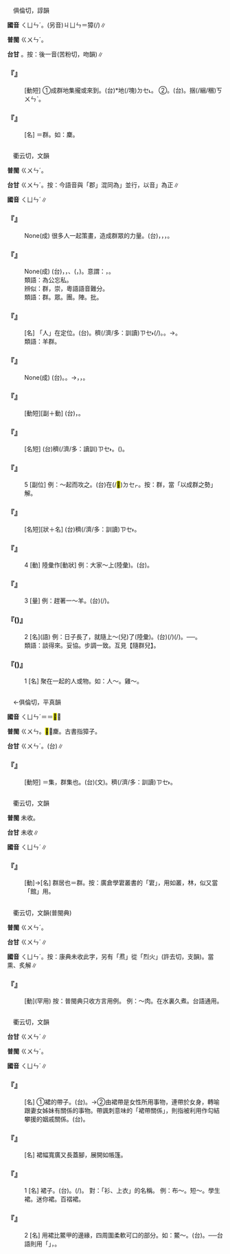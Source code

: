 
=={{ruby|麇|ㄑㄩㄣˊ}}==

　俱倫切，諄韻

'''國音''' <rt>ㄑㄩㄣˊ</rt>。(另音)<rt>ㄐㄩㄣ</rt>＝獐(/{{ruby|<mark>&#xffb5f;</mark>|ㄓㄤ}})∥

'''普閩''' <rt>ㄍㄨㄣˊ</rt>。

'''台甘''' {{ruby|(文)|ㄍㄨㄣˊ}}{{ruby|。|ㄎㄨㄣ}}{{ruby|。|ㄎㄨㄣˋ}}。按：後一音(苦粉切，吻韻)∥

    

==='''『{{ruby|麇|ㄑㄩㄣˊ}}{{ruby|至|ㄓˋ}}』'''===
: [動短] ①成群地集攏或來到。(台){{ruby|佹|ㄍㄨㄧ}}*{{ruby|群|ㄍㄨㄣˊ}}{{ruby|集|ㄐㄧㆴ ͘}}{{ruby|倚|ㄨㄚˋ}}{{ruby|來|ㄌㄞˊ}}{{ruby|或|ㄚㆷ ͘}}{{ruby|是|ㄒㄧ˫}}{{ruby|來|ㄌㄞˊ}}{{ruby|到|ㄍㄠ˪}}地(/塊)<rt>ㄉㆤ˪</rt>。 ②{{ruby|束|ㄕㄨˋ}}{{ruby|縛|ㄈㄛˋ}}。(台){{ruby|束|ㄙㆦㆶ}}{{ruby|縛|ㄅㄚㆶ ͘}}。捆(/綑/稛)<rt>ㄎㄨㄣˋ</rt>。
    

==='''『{{ruby|麇|ㄑㄩㄣˊ}}』'''===
: [名] ＝群。如：麇{{ruby|至|ㄓˋ}}。
    

=={{ruby|群|ㄑㄩㄣˊ}}==

　衢云切，文韻

'''普閩''' <rt>ㄍㄨㄣˊ</rt>。

'''台甘''' <rt>ㄍㄨㄣˊ</rt>。按：今語音與「郡」混同為{{ruby|「|ㄍㄨㄣ˫}}」並行，以音{{ruby|「|ㄍㄨㄣˊ}}」為正∥

'''國音''' <rt>ㄑㄩㄣˊ</rt>∥

    

==='''『{{ruby|群|ㄑㄩㄣˊ}}{{ruby|策|ㄘㄜˋ}}{{ruby|群|ㄑㄩㄣˊ}}{{ruby|力|ㄌㄧˋ}}』'''===
: None(成) 很多人一起策畫，造成群眾的力量。(台){{ruby|集|ㄐㄧㆴ ͘}}{{ruby|倚|ㄨㄚˋ}}{{ruby|眾|ㄐㄧㄥ˪}}{{ruby|人|ㄌㄤˊ}}{{ruby|丌|ㆤ}}{{ruby|智|ㄉㄧ˪}}{{ruby|識|ㄒㄧㆤㆶ}}，{{ruby|做|ㄗㄨㆤ˪}}{{ruby|/|ㄗㄜ˪}}{{ruby|夥|ㄏㆤˋ}}{{ruby|/|ㄏㄨㆤˋ}}{{ruby|計|ㄍㄨㆤ˪}}{{ruby|/|ㄍㆤ˪}}{{ruby|畫|ㄨㆤ˫}}，{{ruby|形|ㄏㄧㄥˊ}}{{ruby|成|ㄒㄧㄥˊ}}{{ruby|一|ㄐㄧㆵ ͘}}{{ruby|個|ㆤˊ}}{{ruby|力|ㄌㄧㆤㆶ ͘}}{{ruby|量|ㄌㄧㆲ˫}}，{{ruby|共|ㄍㄧㆲ˫}}{{ruby|同|ㄉㆲˊ}}{{ruby|努|ㄌㆦˋ}}{{ruby|/|ㄋㆦˋ}}{{ruby|力|ㄌㄧㆤㆶ ͘}}。
    

==='''『{{ruby|捨|ㄕㄜˇ}}{{ruby|己|ㄐㄧˇ}}{{ruby|為|ㄨㄟˋ}}{{ruby|群|ㄑㄩㄣˊ}}』'''===
: None(成) (台){{ruby|捨|ㄒㄧㄚˋ}}{{ruby|棄|ㄎㄧ˪}}{{ruby|個|ㄍㄜ˪}}{{ruby|人|ㆢㄧㄣˊ}}{{ruby|/|ㄌㄧㄣˊ}}{{ruby|一|ㄧㆵ}}{{ruby|己|ㄍㄧˋ}}，{{ruby|犧|ㄏㄧ}}{{ruby|牲|ㄒㄧㄥ}}{{ruby|自|ㄗㄨ˫}}{{ruby|己|ㄍㄧˋ}}{{ruby|私|ㄙㄨ}}{{ruby|利|ㄌㄧ˫}}，{{ruby|來|ㄌㄞˊ}}{{ruby|為|ㄨㄧ˫}}{{ruby|著|ㄉㄧㄜㆷ ͘}}{{ruby|群|ㄍㄨㄣˊ}}{{ruby|眾|ㄐㄧㆲ˪}}、{{ruby|大|ㄉㄞ˫}}{{ruby|眾|ㄐㄧㆲ˪}}({{ruby|自|ㄗㄨ˫}}{{ruby|己|ㄍㄧˋ}}{{ruby|所|ㄙㆦˋ}}{{ruby|屬|ㄒㄧㆦㆶ ͘}}{{ruby|丌|ㆤ}}，{{ruby|亦|ㄧㄚㆷ ͘}}{{ruby|是|ㄒㄧ˫}}{{ruby|其|ㄍㄧˊ}}{{ruby|中|ㄉㄧㆲ}}{{ruby|一|ㄐㄧㆵ ͘}}{{ruby|分|ㄏㄨㄣ˫}}{{ruby|子|ㄗㄨˋ}}){{ruby|丌|ㆤ}}{{ruby|利|ㄌㄧ˫}}{{ruby|益|ㄧㆤㆶ}}{{ruby|設|ㄒㄧㄚㆵ}}{{ruby|法|ㄏㄨㄚㆵ}}。意謂：{{ruby|先|ㄒㄧㄥ}}{{ruby|顧|ㄍㆦ˪}}{{ruby|公|ㄍㆲ}}{{ruby|眾|ㄐㄧㆲ˪}}{{ruby|丌|ㆤ}}{{ruby|利|ㄌㄧ˫}}{{ruby|害|ㄏㄞ˫}}{{ruby|關|ㄍㄨㄢ}}{{ruby|係|ㄏㆤ˫}}，{{ruby|則|ㄐㄧㄚㆷ}}{{ruby|求|ㄍㄧㄨˊ}}{{ruby|自|ㄗㄨ˫}}{{ruby|己|ㄍㄧˋ}}{{ruby|丌|ㆤ}}{{ruby|安|ㄢ}}{{ruby|定|ㄉㄧㄥ˫}}。
:類語：為公忘私。
:
:辨似：群，崇，粵語語音難分。
:
:類語：群。眾。團。陣。批。
:
    

==='''『{{ruby|人|ㄖㄣˊ}}{{ruby|群|ㄑㄩㄣˊ}}』'''===
: [名] 「人」在定位。(台){{ruby|人|ㆢㄧㄣˊ}}{{ruby|/|ㄌㄧㄣˊ}}{{ruby|群|ㄍㄨㄣˊ}}。{{ruby|真|ㄐㄧㄣ}}穧(/濟/多：訓讀)<rt>ㄗㆤ˫</rt>{{ruby|/|ㄗㄨㆤ˫}}{{ruby|人|ㄌㄤˊ}}{{ruby|聚|ㄗㄨ˫}}{{ruby|/|ㄐㄧ˫}}{{ruby|集|ㄐㄧㆴ ͘}}{{ruby|成|ㄒㄧㄥˊ}}{{ruby|群|ㄍㄨㄣˊ}}(/{{ruby|眾|ㄐㄧㆲ˪}})。{{ruby|人|ㄌㄤˊ}}{{ruby|丌|ㆤ}}{{ruby|群|ㄍㄨㄣˊ}}。→{{ruby|歸|ㄍㄨㄧ}}{{ruby|群|ㄍㄨㄣˊ}}{{ruby|人|ㄌㄤˊ}}。
:類語：羊群。
:
    

==='''『{{ruby|群|ㄑㄩㄣˊ}}{{ruby|龍|ㄌㄨㄥˊ}}{{ruby|無|ㄨˊ}}{{ruby|首|ㄕㄡˇ}}』'''===
: None(成) (台){{ruby|群|ㄍㄨㄣˊ}}{{ruby|龍|ㄌㄧㆲˊ}}{{ruby|無|ㆠㄨˊ}}{{ruby|首|ㄒㄧㄨˋ}}。{{ruby|比|ㄅㄧˋ}}{{ruby|喻|ㆡㄨ˫}}{{ruby|/|ㄌㄨ˫}}{{ruby|有|ㄨ˫}}{{ruby|志|ㄐㄧ˪}}{{ruby|氣|ㄎㄧ˪}}{{ruby|丌|ㆤ}}{{ruby|群|ㄍㄨㄣˊ}}{{ruby|眾|ㄐㄧㆲ˪}}{{ruby|失|ㄒㄧㆵ}}{{ruby|去|ㄎㄧ˪}}{{ruby|領|ㄌㄧㄥˋ}}{{ruby|袖|ㄒㄧㄨ˪}}。→{{ruby|眾|ㄐㄧㄥ˪}}{{ruby|人|ㄌㄤˊ}}{{ruby|形|ㄏㄧㄥˊ}}{{ruby|成|ㄒㄧㄥˊ}}{{ruby|一|ㄐㄧㆵ ͘}}{{ruby|股|ㄍㆦˋ}}{{ruby|勢|ㄙㆤ˪}}{{ruby|力|ㄌㄧㆤㆶ ͘}}，{{ruby|但|ㄉㄢ˫}}{{ruby|是|ㄒㄧ˫}}{{ruby|無|ㆠㄜˊ}}{{ruby|一|ㄐㄧㆵ ͘}}{{ruby|個|ㆤˊ}}{{ruby|人|ㄌㄤˊ}}{{ruby|通|ㄊㄤ}}{{ruby|出|ㄘㄨㆵ}}{{ruby|來|·ㄌㄞˊ}}{{ruby|指|ㄐㄧˋ}}{{ruby|揮|ㄏㄨㄧ}}{{ruby|領|ㄌㄧㄥˋ}}{{ruby|導|ㄉㄜ˫}}，{{ruby|<mark>&#xffa45;</mark>|ㆠㆤ˫}}{{ruby|/|ㆠㄨㆤ˫}}{{ruby|得|ㄉㄧㆵ}}{{ruby|發|ㄏㄨㄚㆵ}}{{ruby|生|ㄒㄧㄥ}}{{ruby|作|ㄗㆦㆶ}}{{ruby|用|ㄧㆲ˫}}。
    

==='''『{{ruby|群|ㄑㄩㄣˊ}}{{ruby|居|ㄐㄩ}}』'''===
: [動短][副＋動] (台){{ruby|集|ㄐㄧㆴ ͘}}{{ruby|歸|ㄍㄨㄧ}}{{ruby|群|ㄍㄨㄣˊ}}{{ruby|居|ㄍㄨ}}{{ruby|/|ㄍㄧ}}{{ruby|住|ㄗㄨ˫}}，{{ruby|做|ㄗㄨㆤ˪}}{{ruby|/|ㄗㄜ˪}}{{ruby|夥|ㄏㆤˋ}}{{ruby|/|ㄏㄨㆤˋ}}{{ruby|生|ㄒㄧㄥ}}{{ruby|→|ㄙㆥ}}{{ruby|活|ㄏㄨㄚㆵ ͘}}{{ruby|/|ㄨㄚㆷ ͘}}。
    

==='''『{{ruby|群|ㄑㄩㄣˊ}}{{ruby|山|ㄕㄢ}}』'''===
: [名短] (台){{ruby|真|ㄐㄧㄣ}}穧(/濟/多：讀訓)<rt>ㄗㆤ˫</rt>{{ruby|/|ㄗㄨㆤ˫}}{{ruby|聚|ㄗㄨ˫}}{{ruby|/|ㄐㄧ˫}}{{ruby|集|ㄐㄧㆴ ͘}}{{ruby|一|ㄐㄧㆵ ͘}}{{ruby|個|ㆤˊ}}{{ruby|所|ㄙㆦˋ}}{{ruby|在|ㄗㄞ˫}}{{ruby|丌|ㆤ}}{{ruby|山|ㄙㄨㆩ}}。{{ruby|歸|ㄍㄨㄧ}}{{ruby|群|ㄍㄨㄣˊ}}({{ruby|成|ㄒㄧㄥˊ}}{{ruby|群|ㄍㄨㄣˊ}}){{ruby|丌|ㆤ}}{{ruby|山|ㄙㄨㆩ}}。
    

==='''『{{ruby|群|ㄑㄩㄣˊ}}』'''===
:5  [副位] 例：～起而攻之。(台){{ruby|歸|ㄍㄨㄧ}}{{ruby|群|ㄍㄨㄣˊ}}在(/<mark>&#xf9549;</mark>)<rt>ㄉㆤㆷ</rt>{{ruby|發|ㄏㄨㄚㆵ}}{{ruby|動|ㄉㆲ˫}}{{ruby|起|·ㄎㄧˋ}}{{ruby|來|·ㄌㄞˊ}}{{ruby|共|ㄍㄚ˫}}{{ruby|伊|ㄧ}}{{ruby|攻|ㄍㆲ}}{{ruby|擊|ㄍㄧㆤㆶ}}。按：群，當「以成群之勢」解。
    

==='''『{{ruby|群|ㄑㄩㄣˊ}}{{ruby|島|ㄉㄠˇ}}』'''===
: [名短][狀＋名] (台){{ruby|真|ㄐㄧㄣ}}穧(/濟/多：訓讀)<rt>ㄗㆤ˫</rt>{{ruby|/|ㄗㄨㆤ˫}}{{ruby|聚|ㄗㄨ˫}}{{ruby|/|ㄐㄧ˫}}{{ruby|集|ㄐㄧㆴ ͘}}{{ruby|丌|ㆤ}}{{ruby|小|ㄒㄧㄜˋ}}{{ruby|島|ㄉㄜˋ}}{{ruby|嶼|ㄙㄨ˫}}。
    

==='''『{{ruby|群|ㄑㄩㄣˊ}}』'''===
:4  [動] 陸彙作[動狀] 例：大家～上(陸彙)。(台){{ruby|大|ㄉㄞ˫}}{{ruby|家|ㄍㆤ}}{{ruby|歸|ㄍㄨㄧ}}{{ruby|群|ㄍㄨㄣˊ}}{{ruby|圍|ㄨㄧˊ}}{{ruby|倚|ㄨㄚˋ}}{{ruby|去|ㄎㄧ˪}}。
    

==='''『{{ruby|群|ㄑㄩㄣˊ}}』'''===
:3  [量] 例：趕著一～羊。(台){{ruby|趕|ㄍㄨㆩˋ}}(/{{ruby|顧|ㄍㆦ˪}}){{ruby|一|ㄐㄧㆵ ͘}}{{ruby|群|ㄍㄨㄣˊ}}{{ruby|羊|ㄧㆧˊ}}{{ruby|/|ㄧㆫˊ}}{{ruby|仔|ㄚ}}。
    

==='''『{{ruby|群|ㄑㄩㄣˊ}}({{ruby|兒|ㄦ}})』'''===
:2  [名](語) 例：日子長了，就隨上～(兒)了(陸彙)。(台){{ruby|日|ㆢㄧㆵ ͘}}{{ruby|/|ㄌㄧㆵ ͘}}{{ruby|子|ㄐㄧˋ}}{{ruby|久|ㄍㄨˋ}}{{ruby|長|ㄉㆭˊ}}{{ruby|著|ㄉㄧㄜㆷ}}(/{{ruby|都|ㄉㄜ˫}}){{ruby|會|ㆤ˫}}{{ruby|/|ㄨㆤ˫}}{{ruby|合|ㄍㄚㆴ}}{{ruby|人|ㄌㄤˊ}}{{ruby|較|ㄎㄚㆷ}}{{ruby|會|ㄨㆤ˫}}{{ruby|/|ㆤ˫}}{{ruby|合|ㄏㄚㆷ ͘}}(/{{ruby|和|ㄏㄜˊ}})。──{{ruby|較|ㄎㄚㆷ}}{{ruby|會|ㄨㆤ˫}}{{ruby|/|ㆤ˫}}{{ruby|<mark>&#xf94fb;</mark>|ㄉㄠ˪}}{{ruby|陣|ㄉㄧㄣ˫}}{{ruby|得|ㄉㄧㆵ}}。
:類語：談得來。妥協。步調一致。互見【隨群兒】。
:
    

==='''『{{ruby|群|ㄑㄩㄣˊ}}({{ruby|兒|ㄦ}})』'''===
:1  [名] 聚在一起的人或物。如：人～。雞～。
    

=={{ruby|<mark>&#xf9a46;</mark>|ㄑㄩㄣˊ}}==

　←俱倫切，平真韻{{ruby|＝|ㄐㄩㄣ}}

'''國音''' <rt>ㄑㄩㄣˊ</rt>＝{{ruby|麇|ㄑㄩㄣˊ}}{{ruby|。|ㄐㄩㄣ}}＝<mark>&#xffb5f;</mark>∥

'''普閩''' <rt>ㄍㄨㄣ</rt>。<mark>&#xf9a46;</mark>＝麇。古書指獐子。

'''台甘''' <rt>ㄍㄨㄣˊ</rt>{{ruby|、|ㄎㄨㄣˊ}}{{ruby|、|ㄎㄨㄣˋ}}。(台){{ruby|獐|ㄐㄧㄤ}}{{ruby|/|ㄐㄧㆫ}}{{ruby|/|ㄐㄧㆧ}}∥

    

==='''『{{ruby|<mark>&#xf9a46;</mark>|ㄑㄩㄣˊ}}{{ruby|集|ㄐㄧˊ}}』'''===
: [動短] ＝{{ruby|麇|ㄑㄩㄣˊ}}集，群集也。(台){{ruby|<mark>&#xf9a46;</mark>|ㄍㄨㄣˊ}}{{ruby|集|ㄐㄧㆴ ͘}}(文)。{{ruby|真|ㄐㄧㄣ}}穧(/濟/多：訓讀)<rt>ㄗㆤ˫</rt>{{ruby|/|ㄗㄨㆤ˫}}{{ruby|人|ㄌㄤˊ}}{{ruby|集|ㄐㄧㆴ ͘}}{{ruby|倚|ㄨㄚˋ}}{{ruby|做|ㄗㄨㆤ˪}}{{ruby|/|ㄗㄜ˪}}{{ruby|一|ㄐㄧㆵ ͘}}{{ruby|處|ㄉㆤ˪}}。
    

=={{ruby|宭|ㄑㄩㄣˊ}}==

　衢云切，文韻

'''普閩''' 未收。

'''台甘''' 未收∥

'''國音''' <rt>ㄑㄩㄣˊ</rt>∥

    

==='''『{{ruby|宭|ㄑㄩㄣˊ}}』'''===
: [動]→[名] 群居也＝群。按：廣倉學宭叢書的「宭」，用如叢，林，似又當「館」用。
    

=={{ruby|<mark>&#xf9749;</mark>|ㄑㄩㄣˊ}}==

　衢云切，文韻(普閩典)

'''普閩''' <rt>ㄍㄨㄣˊ</rt>。

'''台甘''' <rt>ㄍㄨㄣˊ</rt>∥

'''國音''' <rt>ㄑㄩㄣˊ</rt>。按：康典未收此字，另有「焄」從「烈火」(許去切，支韻)。當熏、炙解∥

    

==='''『{{ruby|<mark>&#xf9749;</mark>|ㄑㄩㄣˊ}}』'''===
: [動](罕用) 按：普閩典只收方言用例。 例：～肉。在水裏久煮。台語通用。
    

=={{ruby|裙|ㄑㄩㄣˊ}}==

　衢云切，文韻

'''台甘''' <rt>ㄍㄨㄣˊ</rt>∥

'''普閩''' <rt>ㄍㄨㄣˊ</rt>。

'''國音''' <rt>ㄑㄩㄣˊ</rt>∥

    

==='''『{{ruby|裙|ㄑㄩㄣˊ}}{{ruby|帶|ㄉㄞˋ}}』'''===
: [名] ①裙{{ruby|上|·ㄕㄤˋ}}的帶子。(台){{ruby|結|ㄍㄚㆵ}}{{ruby|裙|ㄍㄨㄣˊ}}{{ruby|丌|ㆤ}}{{ruby|帶|ㄉㄨㄚ˪}}{{ruby|仔|ㄚ}}。→②由裙帶是女性所用事物，連帶於女身，轉喻跟妻女姊妹有關係的事物。帶諷刺意味的「裙帶關係」，則指被利用作勾結攀援的姻戚關係。(台){{ruby|牽|ㄎㄢ}}{{ruby|親|ㄑㄧㄣ}}{{ruby|引|ㄧㄣˋ}}{{ruby|戚|ㄑㄧㆤㆶ}}。
    

==='''『{{ruby|篷|ㄆㄥˊ}}{{ruby|裙|ㄑㄩㄣˊ}}』'''===
: [名] 裙幅寬廣又長蓋腳，展開如帳篷。
    

==='''『{{ruby|裙|ㄑㄩㄣˊ}}』'''===
:1  [名] 裙子。(台){{ruby|裙|ㄍㄨㄣˊ}}。{{ruby|是|ㄒㄧ˫}}{{ruby|圍|ㄨㄧˊ}}(/{{ruby|縖|ㄏㄚˊ}}){{ruby|站|ㄉㄧㆰ˪}}{{ruby|腰|ㄧㄜ}}{{ruby|部|ㄅㆦ˫}}{{ruby|遮|ㆢㄧㄚ}}{{ruby|/|ㄌㄧㄚ}}{{ruby|蓋|ㄎㆰ˪}}{{ruby|下|ㆤ˫}}{{ruby|半|ㄅㄨㆩ˪}}{{ruby|身|ㄒㄧㄣ}}{{ruby|丌|ㆤ}}{{ruby|服|ㄏㆦㆶ ͘}}{{ruby|裝|ㄗㆲ}}。 對：「衫、上衣」的名稱。 例：布～。短～。學生裙。迷你裙。百褶裙。
    

==='''『{{ruby|裙|ㄑㄩㄣˊ}}』'''===
:2  [名] 用裙比鱉甲的邊緣，四周圍柔軟可口的部分。如：鱉～。(台){{ruby|鱉|ㄅㄧㆷ}}{{ruby|唇|ㄉㄨㄣˊ}}。──台語則用「{{ruby|嘴|ㄘㄨㄧ˪}}{{ruby|唇|ㄉㄨㄣˊ}}」{{ruby|軟|ㄋㆭˋ}}{{ruby|柔|ㆢㄧㄨˊ}}，{{ruby|比|ㄅㄧˋ}}{{ruby|喻|ㆡㄨ˫}}{{ruby|/|ㄌㄨ˫}}{{ruby|<mark>&#xf9856;</mark>|ㄅㄧㆵ}}{{ruby|甲|ㄍㄚㆷ}}{{ruby|丌|ㆤ}}{{ruby|柔|ㆢㄧㄨˊ}}{{ruby|/|ㄌㄧㄨˊ}}{{ruby|軟|ㄋㆭˋ}}{{ruby|丌|ㆤ}}{{ruby|部|ㄅㄜ˫}}{{ruby|分|ㄏㄨㄣ˫}}。
    
